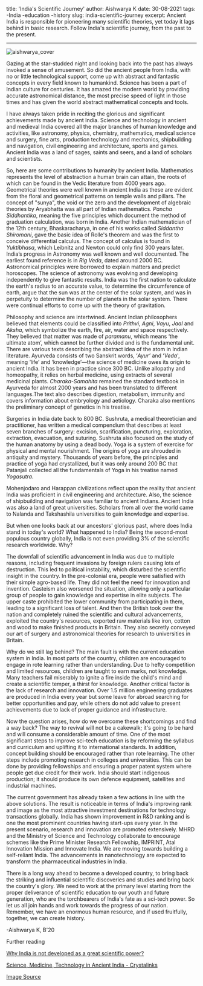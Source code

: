 title: 'India's Scientific Journey'
author:  Aishwarya K
date:  30-08-2021 
tags:   
-India
-education
-history
slug: india-scientific-journey
excerpt: Ancient India is responsible for pioneering many scientific theories, yet today it lags behind in basic research. Follow India's scientific journey, from the past to the present. 

---

![aishwarya_cover](aishwarya_cover.png)

Gazing at the star-studded night and looking back into the past has always invoked a sense of amusement. So did the ancient people from India, with no or little technological support, come up with abstract and fantastic concepts in every field known to humankind. Science has been a part of Indian culture for centuries. It has amazed the modern world by providing accurate astronomical distance, the most precise speed of light in those times and has given the world abstract mathematical concepts and tools.   

I have always taken pride in reciting the glorious and significant achievements made by ancient India. Science and technology in ancient and medieval India covered all the major branches of human knowledge and activities, like astronomy, physics, chemistry, mathematics, medical science and surgery, fine arts, production technology and mechanics, shipbuilding and navigation, civil engineering and architecture, sports and games. Ancient India was a land of sages, saints and seers, and a land of scholars and scientists. 

So, here are some contributions to humanity by ancient India. Mathematics represents the level of abstraction a human brain can attain, the roots of which can be found in the Vedic literature from 4000 years ago. Geometrical theories were well known in ancient India as these are evident from the floral and geometrical patterns on temple walls and pillars. The concept of "sunya", the void or the zero and the development of algebraic theories by Aryabhatta was all part of Indian mathematics. *Pancha Siddhantika*, meaning the five principles which document the method of graduation calculation, was born in India. Another Indian mathematician of the 12th century, Bhaskaracharya, in one of his works called *Siddantha Shiromani*, gave the basic idea of Rolle's theorem and was the first to conceive differential calculus. The concept of calculus is found in *Yuktibhasa*, which Leibnitz and Newton could only find 300 years later. India’s progress in Astronomy was well known and well documented. The earliest found reference is in *Rig Veda*, dated around 2000 BC. Astronomical principles were borrowed to explain matters and predict horoscopes. The science of astronomy was evolving and developing independently to give fantastic results. India was the first nation to calculate the earth's radius to an accurate value, to determine the circumference of earth, argue that the sun was at the center of the solar system, and was in perpetuity to determine the number of planets in the solar system. There were continual efforts to come up with the theory of gravitation. 

Philosophy and science are intertwined. Ancient Indian philosophers believed that elements could be classified into *Prithvi*, *Agni*, *Vayu*, *Jaal* and *Aksha*, which symbolize the earth, fire, air, water and space respectively. They believed that matter was made of *paramanu*, which means ‘the ultimate atom’, which cannot be further divided and is the fundamental unit. There are various texts describing the abstract idea of the atom in Indian literature. Ayurveda consists of two Sanskrit words, ‘*Ayur’* and ‘*Veda*', meaning ‘life’ and ‘knowledge’—the science of medicine owes its origin to ancient India. It has been in practice since 300 BC. Unlike allopathy and homeopathy, it relies on herbal medicine, using extracts of several medicinal plants. *Charaka-Samahita* remained the standard textbook in Ayurveda for almost 2000 years and has been translated to different languages.The text also describes digestion, metabolism, immunity and covers information about embryology and aetiology. Charaka also mentions the preliminary concept of genetics in his treatise. 

Surgeries in India date back to 800 BC. Sushruta, a medical theoretician and practitioner, has written a medical compendium that describes at least seven branches of surgery: excision, scarification, puncturing, exploration, extraction, evacuation, and suturing. Sushruta also focused on the study of the human anatomy by using a dead body. Yoga is a system of exercise for physical and mental nourishment. The origins of yoga are shrouded in antiquity and mystery. Thousands of years before, the principles and practice of yoga had crystallized, but it was only around 200 BC that Patanjali collected all the fundamentals of Yoga in his treatise named *Yogasutra*. 

Mohenjodaro and Harappan civilizations reflect upon the reality that ancient India was proficient in civil engineering and architecture. Also, the science of shipbuilding and navigation was familiar to ancient Indians. Ancient India was also a land of great universities. Scholars from all over the world came to Nalanda and Takshashila universities to gain knowledge and expertise. 

But when one looks back at our ancestors' glorious past, where does India stand in today's world? What happened to India? Being the second-most populous country globally, India is not even providing 3% of the scientific research worldwide. Why? 

The downfall of scientific advancement in India was due to multiple reasons, including frequent invasions by foreign rulers causing lots of destruction. This led to political instability, which disturbed the scientific insight in the country. In the pre-colonial era, people were satisfied with their simple agro-based life. They did not feel the need for innovation and invention. Casteism also worsened the situation, allowing only a particular group of people to gain knowledge and expertise in elite subjects. The upper caste prohibited the lower community from participating in them, leading to a significant loss of talent. And then the British took over the nation and completely ruined the scientific and cultural advancements, exploited the country's resources, exported raw materials like iron, cotton and wood to make finished products in Britain. They also secretly conveyed our art of surgery and astronomical theories for research to universities in Britain. 

Why do we still lag behind? The main fault is with the current education system in India. In most parts of the country, children are encouraged to engage in rote learning rather than understanding. Due to hefty competition and limited resources, children are taught to earn marks, not knowledge. Many teachers fail miserably to ignite a fire inside the child's mind and create a scientific temper, a thirst for knowledge. Another critical factor is the lack of research and innovation. Over 1.5 million engineering graduates are produced in India every year but some leave for abroad searching for better opportunities and pay, while others do not add value to present achievements due to lack of proper guidance and infrastructure. 

Now the question arises, how do we overcome these shortcomings and find a way back? The way to revival will not be a cakewalk; it's going to be hard and will consume a considerable amount of time. One of the most significant steps to improve sci-tech education is by reforming the syllabus and curriculum and uplifting it to international standards. In addition, concept building should be encouraged rather than rote learning. The other steps include promoting research in colleges and universities. This can be done by providing fellowships and ensuring a proper patent system where people get due credit for their work. India should start indigenous production; it should produce its own defence equipment, satellites and industrial machines.

The current government has already taken a few actions in line with the above solutions. The result is noticeable in terms of India's improving rank and image as the most attractive investment destinations for technology transactions globally. India has shown improvement in R&D ranking and is one the most prominent countries having start-ups every year. In the present scenario, research and innovation are promoted extensively. MHRD and the Ministry of Science and Technology collaborate to encourage schemes like the Prime Minister Research Fellowship, IMPRINT, Atal Innovation Mission and Innovate India. We are moving towards building a self-reliant India. The advancements in nanotechnology are expected to transform the pharmaceutical industries in India. 

There is a long way ahead to become a developed country, to bring back the striking and influential scientific discoveries and studies and bring back the country's glory. We need to work at the primary level starting from the proper deliverance of scientific education to our youth and future generation, who are the torchbearers of India's fate as a sci-tech power. So let us all join hands and work towards the progress of our nation. Remember, we have an enormous human resource, and if used fruitfully, together, we can create history.

-Aishwarya K, B'20

Further reading

[Why India is not developed as a great scientific power?](https://www.thecitizen.in/index.php/en/NewsDetail/index/12/17105/Why-India-is-not-Developed-as-a-great-scientific-power)       

[Science, Medicine, Technology in Ancient India - Crystalinks](https://www.crystalinks.com/indiascience.html)

[Image Source](https://www.look4ward.co.uk/wp-content/uploads/2016/10/india-science-1.jpg)

